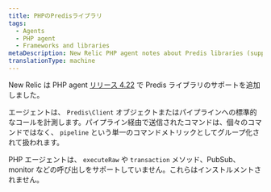 ```yaml
---
title: PHPのPredisライブラリ
tags:
  - Agents
  - PHP agent
  - Frameworks and libraries
metaDescription: New Relic PHP agent notes about Predis libraries (supported as of PHP agent release 4.22).
translationType: machine
---
```


New Relic は PHP agent [リリース 4.22](/docs/release-notes/agent-release-notes/php-release-notes/php-agent-422099) で Predis ライブラリのサポートを追加しました。

エージェントは、 `Predis\Client` オブジェクトまたはパイプラインへの標準的なコールを計測します。パイプライン経由で送信されたコマンドは、個々のコマンドではなく、 `pipeline` という単一のコマンドメトリックとしてグループ化されて扱われます。

PHP エージェントは、 `executeRaw` や `transaction` メソッド、PubSub、monitor などの呼び出しをサポートしていません。これらはインストルメントされません。
